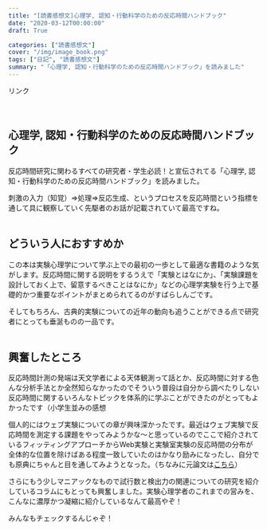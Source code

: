 ```yaml
---
title: "[読書感想文]心理学, 認知・行動科学のための反応時間ハンドブック"
date: "2020-03-12T00:00:00"
draft: True

categories: ["読書感想文"]
cover: "/img/image_book.png"
tags: ["日記", "読書感想文"]
summary: "「心理学, 認知・行動科学のための反応時間ハンドブック」を読みました"
---
```


  
  <!-- START MoshimoAffiliateEasyLink --><script type="text/javascript">(function(b,c,f,g,a,d,e){b.MoshimoAffiliateObject=a;b[a]=b[a]||function(){arguments.currentScript=c.currentScript||c.scripts[c.scripts.length-2];(b[a].q=b[a].q||[]).push(arguments)};c.getElementById(a)||(d=c.createElement(f),d.src=g,d.id=a,e=c.getElementsByTagName("body")[0],e.appendChild(d))})(window,document,"script","//dn.msmstatic.com/site/cardlink/bundle.js","msmaflink");msmaflink({"n":"心理学、認知・行動科学のための反応時間ハンドブック","b":"勁草書房","t":"","d":"https:\/\/m.media-amazon.com","c_p":"","p":["\/images\/I\/51NhuL-epJL.jpg"],"u":{"u":"https:\/\/www.amazon.co.jp\/dp\/4326251360","t":"amazon","r_v":""},"aid":{"amazon":"1842760","rakuten":"1824263","yahoo":"1845435"},"eid":"qKTiL","s":"s"});</script><div id="msmaflink-qKTiL">リンク</div><!-- MoshimoAffiliateEasyLink END -->
  　
  　
  
## 心理学, 認知・行動科学のための反応時間ハンドブック 
  反応時間研究に関わるすべての研究者・学生必読！と宣伝されてる「心理学, 認知・行動科学のための反応時間ハンドブック」を読みました。
  
  刺激の入力（知覚）⇒処理⇒反応生成、というプロセスを反応時間という指標を通して具に観察していく先駆者のお話が記載されていて最高ですね。
  <br>
  <br>
  
## どういう人におすすめか  
  
  この本は実験心理学について学ぶ上での最初の一歩として最適な書籍のような気がします。反応時間に関する説明をするうえで「実験とはなにか」、「実験課題を設計しておく上で、留意するべきことはなにか」などの心理学実験を行う上で基礎的かつ重要なポイントがまとめられてるのがすばらしんごです。
  
  そしてもちろん、古典的実験についての近年の動向も追うことができる点で研究者にとっても垂涎ものの一品です。
  <br>
  <br>
  
## 興奮したところ  
  反応時間計測の発端は天文学者による天体観測って話とか、反応時間に対する色んな分析手法とか全然知らなかったのでそういう普段は自分から調べたりしない反応時間に関するいろんなトピックを体系的に学ぶことができたのがとってもよかったです（小学生並みの感想
  
  個人的にはウェブ実験についての章が興味深かったです。最近はウェブ実験で反応時間を測定する課題をやってみようかな～と思っているのでここで紹介されているフィッティングアプローチからWeb実験と実験室実験の反応時間の分布が全体的な位置を除けばある程度一致していたのはかなり励みになったし、自分でも原典にちゃんと目を通してみようとなった。（ちなみに元論文は[こちら](https://www.ncbi.nlm.nih.gov/pubmed/26170056)）
  
  さらにもう少しマニアックなもので試行数と検出力の関連についての研究を紹介しているコラムにもとっても興奮しました。実験心理学者のこれまでの営みを、こんなに濃厚かつ凝縮に紹介しているなんて最高やぞ！
  
  

  みんなもチェックするんじゃぞ！
